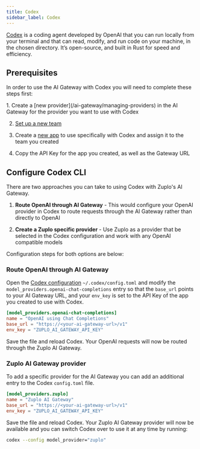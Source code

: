 ```yaml
---
title: Codex
sidebar_label: Codex
---
```


[Codex](https://developers.openai.com/codex) is a coding agent developed by
OpenAI that you can run locally from your terminal and that can read, modify,
and run code on your machine, in the chosen directory. It’s open-source, and
built in Rust for speed and efficiency.

## Prerequisites

In order to use the AI Gateway with Codex you will need to complete these steps
first:

<Stepper>
1. Create a [new provider](/ai-gateway/managing-providers) in the AI Gateway for the provider you want to use with Codex

2. [Set up a new team](/ai-gateway/managing-teams)

3. Create a [new app](/ai-gateway/managing-apps) to use specifically with Codex
   and assign it to the team you created

4. Copy the API Key for the app you created, as well as the Gateway URL
   </Stepper>

## Configure Codex CLI

There are two approaches you can take to using Codex with Zuplo's AI Gateway.

1. **Route OpenAI through AI Gateway** - This would configure your OpenAI
   provider in Codex to route requests through the AI Gateway rather than
   directly to OpenAI

2. **Create a Zuplo specific provider** - Use Zuplo as a provider that be
   selected in the Codex configuration and work with any OpenAI compatible
   models

Configuration steps for both options are below:

### Route OpenAI through AI Gateway

Open the [Codex configuration](https://developers.openai.com/codex/local-config)
`~/.codex/config.toml` and modify the `model_providers.openai-chat-completions`
entry so that the `base_url` points to your AI Gateway URL, and your `env_key`
is set to the API Key of the app you created to use with Codex.

```toml
[model_providers.openai-chat-completions]
name = "OpenAI using Chat Completions"
base_url = "https://<your-ai-gateway-url>/v1"
env_key = "ZUPLO_AI_GATEWAY_API_KEY"
```

Save the file and reload Codex. Your OpenAI requests will now be routed through
the Zuplo AI Gateway.

### Zuplo AI Gateway provider

To add a specific provider for the AI Gateway you can add an additional entry to
the Codex `config.toml` file.

```toml
[model_providers.zuplo]
name = "Zuplo AI Gateway"
base_url = "https://<your-ai-gateway-url>/v1"
env_key = "ZUPLO_AI_GATEWAY_API_KEY"
```

Save the file and reload Codex. Your Zuplo AI Gateway provider will now be
available and you can switch Codex over to use it at any time by running:

```bash
codex --config model_provider="zuplo"
```
